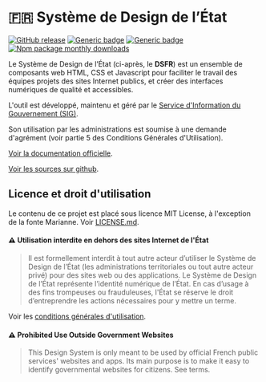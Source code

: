 # 🇫🇷 Système de Design de l’État

[![GitHub release](https://img.shields.io/github/v/release/gouvernementFR/dsfr.svg)](https://GitHub.com/gouvernementFR/dsfr/releases/) [![Generic badge](https://img.shields.io/badge/npm-yellow.svg)](https://www.npmjs.com/package/@gouvfr/dsfr) [![Generic badge](https://img.shields.io/badge/license-grey.svg)](https://github.com/GouvernementFR/dsfr/blob/main/LICENSE.md) [![Npm package monthly downloads](https://badgen.net/npm/dm/@gouvfr/dsfr)](https://npmjs.com/package/@gouvfr/dsfr)

Le Système de Design de l’État (ci-après, le **DSFR**) est un ensemble de composants web HTML, CSS et Javascript pour faciliter le travail des équipes projets des sites Internet publics, et créer des interfaces numériques de qualité et accessibles.

L'outil est développé, maintenu et géré par le [Service d'Information du Gouvernement (SIG)](https://www.gouvernement.fr/service-d-information-du-gouvernement-sig).

Son utilisation par les administrations est soumise à une demande d'agrément (voir partie 5 des Conditions Générales d'Utilisation).

[Voir la documentation officielle](https://www.systeme-de-design.gouv.fr).

[Voir les sources sur github](https://github.com/GouvernementFR/dsfr).


## Licence et droit d'utilisation

Le contenu de ce projet est placé sous licence MIT License, à l'exception de la fonte Marianne. Voir [LICENSE.md](https://github.com/GouvernementFR/dsfr/blob/main/LICENSE.md).

#### ⚠️ Utilisation interdite en dehors des sites Internet de l'État

>Il est formellement interdit à tout autre acteur d’utiliser le Système de Design de l’État (les administrations territoriales ou tout autre acteur privé) pour des sites web ou des applications. Le Système de Design de l’État représente l’identité numérique de l’État. En cas d’usage à des fins trompeuses ou frauduleuses, l'État se réserve le droit d’entreprendre les actions nécessaires pour y mettre un terme.

Voir les [conditions générales d'utilisation](doc/legal/cgu.md).

#### ⚠️ Prohibited Use Outside Government Websites

>This Design System is only meant to be used by official French public services' websites and apps. Its main purpose is to make it easy to identify governmental websites for citizens. See terms.


